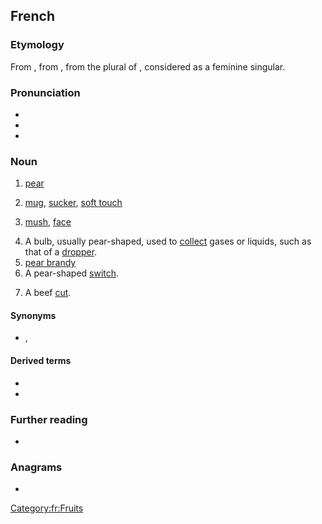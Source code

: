 {{also|poiré}}
==French==

===Etymology===
From {{etyl|fro|fr}} {{m|fro|peire}}, from {{etyl|VL.|fr}} {{m|la|pira}}, from the plural of {{etyl|la|fr}} {{m|la|pirum}}, considered as a feminine singular.

===Pronunciation===
* {{fr-IPA}}
* {{audio|Fr-poire.ogg|audio|lang=fr}}
* {{IPA|/pwaʁ/|lang=fr}}

===Noun===
{{fr-noun|f}}

# [[pear]]
# {{lb|fr|colloquial}} [[mug]], [[sucker]], [[soft touch]]
# {{lb|fr|informal}} [[mush]], [[face]]
#: {{ux|fr|en pleine '''poire'''|straight in the face}}
#: {{ux|fr|se payer la '''poire''' de qqun|to pull someone's leg}}
# A bulb, usually pear-shaped, used to [[collect]] gases or liquids, such as that of a [[dropper]].
# [[pear brandy]]
# A pear-shaped [[switch]].
# {{lb|fr|butchery}} A beef [[cut]].

====Synonyms====
* {{sense|fool}} {{l|fr|pigeon}}, {{l|fr|gogo}}

====Derived terms====
* {{l|fr|poirier}}
* {{l|fr|poiré}}

===Further reading===
* {{R:TLFi}}

===Anagrams===
* {{l|fr|proie}}

[[Category:fr:Fruits]]